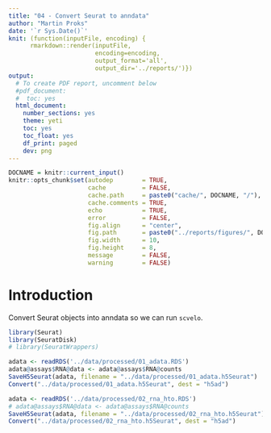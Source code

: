 ```yaml
---
title: "04 - Convert Seurat to anndata"
author: "Martin Proks"
date: '`r Sys.Date()`'
knit: (function(inputFile, encoding) { 
      rmarkdown::render(inputFile,
                        encoding=encoding,
                        output_format='all',
                        output_dir='../reports/')})
output:
  # To create PDF report, uncomment below
  #pdf_document:
  #  toc: yes
  html_document:
    number_sections: yes
    theme: yeti
    toc: yes
    toc_float: yes
    df_print: paged
    dev: png
---
```


```r
DOCNAME = knitr::current_input()
knitr::opts_chunk$set(autodep        = TRUE,
                      cache          = FALSE,
                      cache.path     = paste0("cache/", DOCNAME, "/"),
                      cache.comments = TRUE,
                      echo           = TRUE,
                      error          = FALSE,
                      fig.align      = "center",
                      fig.path       = paste0("../reports/figures/", DOCNAME, "/"),
                      fig.width      = 10,
                      fig.height     = 8,
                      message        = FALSE,
                      warning        = FALSE)
```

# Introduction

Convert Seurat objects into anndata so we can run `scvelo`.

```r
library(Seurat)
library(SeuratDisk)
# library(SeuratWrappers)
```

```r
adata <- readRDS('../data/processed/01_adata.RDS')
adata@assays$RNA@data <- adata@assays$RNA@counts
SaveH5Seurat(adata, filename = "../data/processed/01_adata.h5Seurat")
Convert("../data/processed/01_adata.h5Seurat", dest = "h5ad")
```

```r
adata <- readRDS('../data/processed/02_rna_hto.RDS')
# adata@assays$RNA@data <- adata@assays$RNA@counts
SaveH5Seurat(adata, filename = "../data/processed/02_rna_hto.h5Seurat")
Convert("../data/processed/02_rna_hto.h5Seurat", dest = "h5ad")
```

